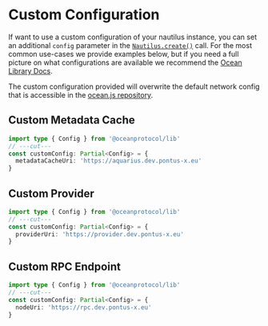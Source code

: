# Custom Configuration

If want to use a custom configuration of your nautilus instance, you can set an additional `config` parameter in the [`Nautilus.create()`](/docs/api/nautilus/create) call. 
For the most common use-cases we provide examples below, but if you need a full picture on what configurations are available we recommend the [Ocean Library Docs](https://docs.oceanprotocol.com/building-with-ocean/using-ocean-libraries/configuration#create-a-configuration-file).

The custom configuration provided will overwrite the default network config that is accessible in the [ocean.js repository](https://github.com/oceanprotocol/ocean.js/blob/be52ec26c2bc5a542795bfa2b028fcf2318005de/src/config/ConfigHelper.ts#L26).

## Custom Metadata Cache

```ts twoslash
import type { Config } from '@oceanprotocol/lib'
// ---cut---
const customConfig: Partial<Config> = {
  metadataCacheUri: 'https://aquarius.dev.pontus-x.eu'
}
```

## Custom Provider

```ts twoslash
import type { Config } from '@oceanprotocol/lib'
// ---cut---
const customConfig: Partial<Config> = {
  providerUri: 'https://provider.dev.pontus-x.eu'
}
```

## Custom RPC Endpoint

```ts twoslash
import type { Config } from '@oceanprotocol/lib'
// ---cut---
const customConfig: Partial<Config> = {
  nodeUri: 'https://rpc.dev.pontus-x.eu'
}
```